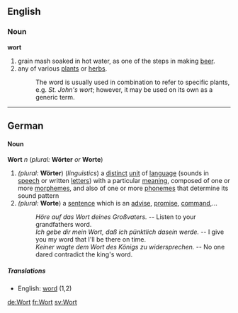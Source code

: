 ==English==
===Noun===
'''wort'''
# grain mash soaked in hot water, as one of the steps in making [[beer]].
# any of various [[plant]]s or [[herb]]s.
#: The word is usually used in combination to refer to specific plants, e.g. ''St. John's wort''; however, it may be used on its own as a generic term.

----
==German==
====Noun====
'''Wort''' ''n'' (''plural:'' '''Wörter''' ''or'' '''Worte''')
#''(plural:'' '''Wörter''') (''linguistics'') a [[distinct]] [[unit]] of [[language]] (sounds in [[speech]] or written [[letter]]s) with a particular [[meaning]], composed of one or more [[morphem]]es, and also of one or more [[phoneme]]s that determine its sound pattern
#''(plural:'' '''Worte''') a [[sentence]] which is an [[advise]], [[promise]], [[command]],...
#:''Höre auf das Wort deines Großvaters.'' -- Listen to your grandfathers word.
#:''Ich gebe dir mein Wort, daß ich pünktlich dasein werde.'' -- I give you my word that I'll be there on time.
#:''Keiner wagte dem Wort des Königs zu widersprechen.'' -- No one dared contradict the king's word.
=====Translations=====
*English: [[word]] (1,2)

[[de:Wort]]
[[fr:Wort]]
[[sv:Wort]]